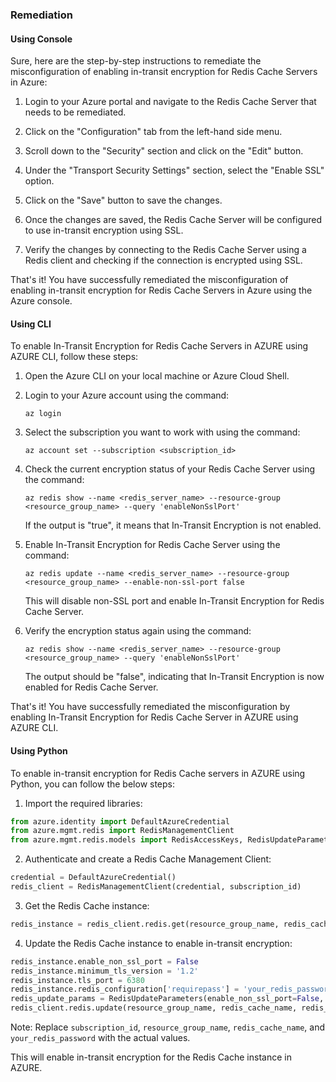 ### Remediation

#### Using Console

Sure, here are the step-by-step instructions to remediate the misconfiguration of enabling in-transit encryption for Redis Cache Servers in Azure:

1. Login to your Azure portal and navigate to the Redis Cache Server that needs to be remediated.

2. Click on the "Configuration" tab from the left-hand side menu.

3. Scroll down to the "Security" section and click on the "Edit" button.

4. Under the "Transport Security Settings" section, select the "Enable SSL" option.

5. Click on the "Save" button to save the changes.

6. Once the changes are saved, the Redis Cache Server will be configured to use in-transit encryption using SSL.

7. Verify the changes by connecting to the Redis Cache Server using a Redis client and checking if the connection is encrypted using SSL.

That's it! You have successfully remediated the misconfiguration of enabling in-transit encryption for Redis Cache Servers in Azure using the Azure console.

#### Using CLI

To enable In-Transit Encryption for Redis Cache Servers in AZURE using AZURE CLI, follow these steps:

1. Open the Azure CLI on your local machine or Azure Cloud Shell.

2. Login to your Azure account using the command:
   
   ```
   az login
   ```

3. Select the subscription you want to work with using the command:
   
   ```
   az account set --subscription <subscription_id>
   ```

4. Check the current encryption status of your Redis Cache Server using the command:
   
   ```
   az redis show --name <redis_server_name> --resource-group <resource_group_name> --query 'enableNonSslPort'
   ```

   If the output is "true", it means that In-Transit Encryption is not enabled.

5. Enable In-Transit Encryption for Redis Cache Server using the command:
   
   ```
   az redis update --name <redis_server_name> --resource-group <resource_group_name> --enable-non-ssl-port false
   ```

   This will disable non-SSL port and enable In-Transit Encryption for Redis Cache Server.

6. Verify the encryption status again using the command:
   
   ```
   az redis show --name <redis_server_name> --resource-group <resource_group_name> --query 'enableNonSslPort'
   ```

   The output should be "false", indicating that In-Transit Encryption is now enabled for Redis Cache Server.

That's it! You have successfully remediated the misconfiguration by enabling In-Transit Encryption for Redis Cache Server in AZURE using AZURE CLI.

#### Using Python

To enable in-transit encryption for Redis Cache servers in AZURE using Python, you can follow the below steps:

1. Import the required libraries:

```python
from azure.identity import DefaultAzureCredential
from azure.mgmt.redis import RedisManagementClient
from azure.mgmt.redis.models import RedisAccessKeys, RedisUpdateParameters
```

2. Authenticate and create a Redis Cache Management Client:

```python
credential = DefaultAzureCredential()
redis_client = RedisManagementClient(credential, subscription_id)
```

3. Get the Redis Cache instance:

```python
redis_instance = redis_client.redis.get(resource_group_name, redis_cache_name)
```

4. Update the Redis Cache instance to enable in-transit encryption:

```python
redis_instance.enable_non_ssl_port = False
redis_instance.minimum_tls_version = '1.2'
redis_instance.tls_port = 6380
redis_instance.redis_configuration['requirepass'] = 'your_redis_password'
redis_update_params = RedisUpdateParameters(enable_non_ssl_port=False, minimum_tls_version='1.2', tls_port=6380, redis_configuration={'requirepass': 'your_redis_password'})
redis_client.redis.update(resource_group_name, redis_cache_name, redis_update_params)
```

Note: Replace `subscription_id`, `resource_group_name`, `redis_cache_name`, and `your_redis_password` with the actual values.

This will enable in-transit encryption for the Redis Cache instance in AZURE.


